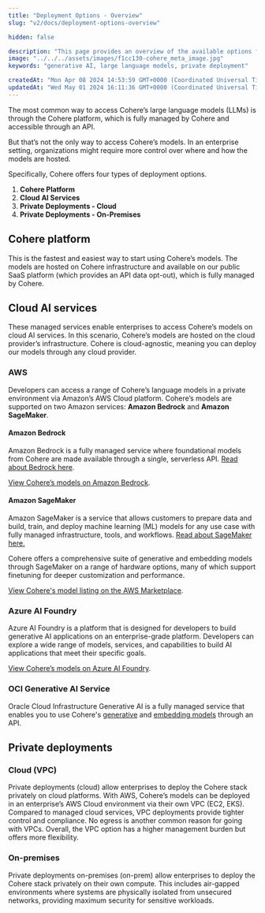 ```yaml
---
title: "Deployment Options - Overview"
slug: "v2/docs/deployment-options-overview"

hidden: false

description: "This page provides an overview of the available options for deploying Cohere's models."
image: "../../../assets/images/f1cc130-cohere_meta_image.jpg"  
keywords: "generative AI, large language models, private deployment"

createdAt: "Mon Apr 08 2024 14:53:59 GMT+0000 (Coordinated Universal Time)"
updatedAt: "Wed May 01 2024 16:11:36 GMT+0000 (Coordinated Universal Time)"
---
```

The most common way to access Cohere’s large language models (LLMs) is through the Cohere platform, which is fully managed by Cohere and accessible through an API.

But that’s not the only way to access Cohere’s models. In an enterprise setting, organizations might require more control over where and how the models are hosted.

Specifically, Cohere offers four types of deployment options.
1. **Cohere Platform**
2. **Cloud AI Services**
3. **Private Deployments - Cloud**
4. **Private Deployments - On-Premises**

## Cohere platform

This is the fastest and easiest way to start using Cohere’s models. The models are hosted on Cohere infrastructure and available on our public SaaS platform (which provides an API data opt-out), which is fully managed by Cohere.

## Cloud AI services

These managed services enable enterprises to access Cohere’s models on cloud AI services. In this scenario, Cohere’s models are hosted on the cloud provider’s infrastructure. Cohere is cloud-agnostic, meaning you can deploy our models through any cloud provider.

### AWS

Developers can access a range of Cohere’s language models in a private environment via Amazon’s AWS Cloud platform. Cohere’s models are supported on two Amazon services: **Amazon Bedrock** and **Amazon SageMaker**.

#### Amazon Bedrock

Amazon Bedrock is a fully managed service where foundational models from Cohere are made available through a single, serverless API. [Read about Bedrock here](http://docs.aws.amazon.com/bedrock).

[View Cohere’s models on Amazon Bedrock](https://aws.amazon.com/bedrock/cohere/).

#### Amazon SageMaker

Amazon SageMaker is a service that allows customers to prepare data and build, train, and deploy machine learning (ML) models for any use case with fully managed infrastructure, tools, and workflows. [Read about SageMaker here.](https://aws.amazon.com/pm/sagemaker/)

Cohere offers a comprehensive suite of generative and embedding models through SageMaker on a range of hardware options, many of which support finetuning for deeper customization and performance.

[View Cohere's model listing on the AWS Marketplace](https://aws.amazon.com/marketplace/seller-profile?id=87af0c85-6cf9-4ed8-bee0-b40ce65167e0).

### Azure AI Foundry

Azure AI Foundry is a platform that is designed for developers to build generative AI applications on an enterprise-grade platform. Developers can explore a wide range of models, services, and capabilities to build AI applications that meet their specific goals.

[View Cohere’s models on Azure AI Foundry](https://learn.microsoft.com/en-us/azure/ai-studio/how-to/deploy-models-cohere-command).

### OCI Generative AI Service

Oracle Cloud Infrastructure Generative AI is a fully managed service that enables you to use Cohere's [generative](https://docs.oracle.com/en-us/iaas/Content/generative-ai/generate-models.htm) and [embedding models](https://docs.oracle.com/en-us/iaas/Content/generative-ai/embed-models.htm) through an API.

## Private deployments

### Cloud (VPC)

Private deployments (cloud) allow enterprises to deploy the Cohere stack privately on cloud platforms. With AWS, Cohere’s models can be deployed in an enterprise’s AWS Cloud environment via their own VPC (EC2, EKS). Compared to managed cloud services, VPC deployments provide tighter control and compliance. No egress is another common reason for going with VPCs. Overall, the VPC option has a higher management burden but offers more flexibility.

### On-premises

Private deployments on-premises (on-prem) allow enterprises to deploy the Cohere stack privately on their own compute. This includes air-gapped environments where systems are physically isolated from unsecured networks, providing maximum security for sensitive workloads.